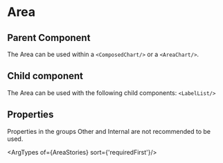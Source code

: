 
# Area

## Parent Component
The Area can be used within a `<ComposedChart/>` or a `<AreaChart/>`.

## Child component
The Area can be used with the following child components: `<LabelList/>`

## Properties
Properties in the groups Other and Internal are not recommended to be used.

<ArgTypes of={AreaStories} sort={'requiredFirst'}/>
